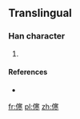 ==Translingual==

===Han character===
{{Han char|rn=9|rad=人|as=12|sn=14|four=|canj=人十廿卜 (OJTY)}}

# {{defn|Han|sort=人12}}

====References====
* {{Han ref|kx=0118.051|dkj=|dj=|hdz=|uh=348F|ud=13455|bh=|bd=}}

[[fr:㒏]]
[[pl:㒏]]
[[zh:㒏]]